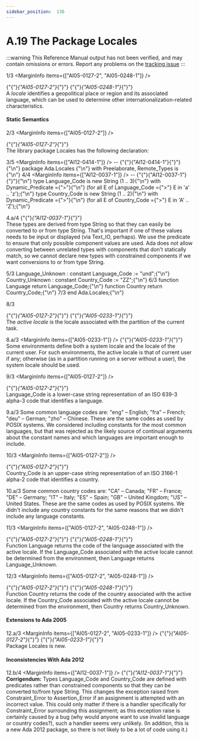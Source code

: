```yaml
---
sidebar_position:  136
---
```


# A.19 The Package Locales

:::warning
This Reference Manual output has not been verified,
and may contain omissions or errors.
Report any problems on the [tracking issue](https://github.com/ada-lang-io/ada-lang-io/issues/20)
:::


<MarginText>1/3</MarginText>
<MarginInfo items={["AI05-0127-2", "AI05-0248-1"]} />
<p>{"{"}<em>{"AI05-0127-2"}</em>{"}"} {"{"}<em>{"AI05-0248-1"}</em>{"}"} <br />A <em>locale</em> identifies a geopolitical place or region and its associated language, which can be used to determine other internationalization-related characteristics. <br /></p>


#### Static Semantics

<MarginText>2/3</MarginText>
<MarginInfo items={["AI05-0127-2"]} />
<p>{"{"}<em>{"AI05-0127-2"}</em>{"}"} <br />The library package Locales has the following declaration: <br /></p>

<MarginText>3/5</MarginText>
<MarginInfo items={["AI12-0414-1"]} />
<CodeBlock language="ada">
--  {"{"}{"AI12-0414-1"}{"}"}{"\n"} package Ada.Locales {"\n"}   with  Preelaborate,  Remote_Types is {"\n"}
<MarginText>4/4</MarginText>
<MarginInfo items={["AI12-0037-1"]} />
--  {"{"}{"AI12-0037-1"}{"}"}{"\n"}    type Language_Code is new String (1 .. 3){"\n"}      with Dynamic_Predicate ={">"}{"\n"}         (for all E of Language_Code ={">"} E in 'a' .. 'z');{"\n"}   type Country_Code is new String (1 .. 2){"\n"}      with Dynamic_Predicate ={">"}{"\n"}         (for all E of Country_Code  ={">"} E in 'A' .. 'Z');{"\n"}

</CodeBlock>
<MarginText>4.a/4</MarginText>
<MarginInfo items={["AI12-0037-1"]} />
<Admonition type="aarm" aarm="discussion" title="Discussion: ">
<strong></strong>{"{"}<em>{"AI12-0037-1"}</em>{"}"} <br />These types are derived from type String so that they can easily be converted to or from type String. That's important if one of these values needs to be input or displayed (via Text_IO, perhaps). We use the predicate to ensure that only possible component values are used. Ada does not allow converting between unrelated types with components that don't statically match, so we cannot declare new types with constrained components if we want conversions to or from type String. <br /></Admonition>

<MarginText>5/3</MarginText>
<CodeBlock language="ada">
   Language_Unknown : constant Language_Code := "und";{"\n"}   Country_Unknown : constant Country_Code := "ZZ";{"\n"}
<MarginText>6/3</MarginText>
   function Language return Language_Code;{"\n"}   function Country return Country_Code;{"\n"}
<MarginText>7/3</MarginText>
end Ada.Locales;{"\n"}

</CodeBlock>
<MarginText>8/3</MarginText>
<MarginInfo items={["AI05-0127-2", "AI05-0233-1"]} />
<p>{"{"}<em>{"AI05-0127-2"}</em>{"}"} {"{"}<em>{"AI05-0233-1"}</em>{"}"} <br />The <em>active locale</em> is the locale associated with the partition of the current task.<br /></p>

<MarginText>8.a/3</MarginText>
<MarginInfo items={["AI05-0233-1"]} />
<Admonition type="aarm" aarm="implementation-note" title="Implementation Note: ">
<strong></strong>{"{"}<em>{"AI05-0233-1"}</em>{"}"} <br />Some environments define both a system locale and the locale of the current user. For such environments, the active locale is that of current user if any; otherwise (as in a partition running on a server without a user), the system locale should be used. <br /></Admonition>

<MarginText>9/3</MarginText>
<MarginInfo items={["AI05-0127-2"]} />
<p>{"{"}<em>{"AI05-0127-2"}</em>{"}"} <br />Language_Code is a lower-case string representation of an ISO 639-3 alpha-3 code that identifies a language.<br /></p>

<MarginText>9.a/3</MarginText>
<Admonition type="aarm" aarm="discussion" title="Discussion: ">
<strong></strong>Some common language codes are: "eng" &ndash; English; "fra" &ndash; French; "deu" &ndash; German; "zho" &ndash; Chinese. These are the same codes as used by POSIX systems. We considered including constants for the most common languages, but that was rejected as the likely source of continual arguments about the constant names and which languages are important enough to include. <br /></Admonition>

<MarginText>10/3</MarginText>
<MarginInfo items={["AI05-0127-2"]} />
<p>{"{"}<em>{"AI05-0127-2"}</em>{"}"} <br />Country_Code is an upper-case string representation of an ISO 3166-1 alpha-2 code that identifies a country.<br /></p>

<MarginText>10.a/3</MarginText>
<Admonition type="aarm" aarm="discussion" title="Discussion: ">
<strong></strong>Some common country codes are: "CA" &ndash; Canada; "FR" &ndash; France; "DE" &ndash; Germany; "IT" &ndash; Italy; "ES" &ndash; Spain; "GB" &ndash; United Kingdom; "US" &ndash; United States. These are the same codes as used by POSIX systems. We didn't include any country constants for the same reasons that we didn't include any language constants. <br /></Admonition>

<MarginText>11/3</MarginText>
<MarginInfo items={["AI05-0127-2", "AI05-0248-1"]} />
<p>{"{"}<em>{"AI05-0127-2"}</em>{"}"} {"{"}<em>{"AI05-0248-1"}</em>{"}"} <br />Function Language returns the code of the language associated with the active locale. If the Language_Code associated with the active locale cannot be determined from the environment, then Language returns Language_Unknown.<br /></p>

<MarginText>12/3</MarginText>
<MarginInfo items={["AI05-0127-2", "AI05-0248-1"]} />
<p>{"{"}<em>{"AI05-0127-2"}</em>{"}"} {"{"}<em>{"AI05-0248-1"}</em>{"}"} <br />Function Country returns the code of the country associated with the active locale. If the Country_Code associated with the active locale cannot be determined from the environment, then Country returns Country_Unknown.<br /></p>


#### Extensions to Ada 2005

<MarginText>12.a/3</MarginText>
<MarginInfo items={["AI05-0127-2", "AI05-0233-1"]} />
<Admonition type="aarm" aarm="note" title="Note: ">
{"{"}<em>{"AI05-0127-2"}</em>{"}"} {"{"}<em>{"AI05-0233-1"}</em>{"}"} <br />Package Locales is new. <br /></Admonition>


#### Inconsistencies With Ada 2012

<MarginText>12.b/4</MarginText>
<MarginInfo items={["AI12-0037-1"]} />
<Admonition type="aarm" aarm="note" title="Note: ">
{"{"}<em>{"AI12-0037-1"}</em>{"}"} <strong><br />Corrigendum:</strong> Types Language_Code and Country_Code are defined with predicates rather than constrained components so that they can be converted to/from type String. This changes the exception raised from Constraint_Error to Assertion_Error if an assignment is attempted with an incorrect value. This could only matter if there is a handler specifically for Constraint_Error surrounding this assignment; as this exception raise is certainly caused by a bug (why would anyone want to use invalid language or country codes?), such a handler seems very unlikely. (In addition, this is a new Ada 2012 package, so there is not likely to be a lot of code using it.) <br /></Admonition>


